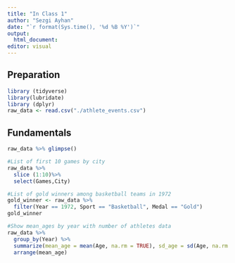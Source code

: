 ```yaml
---
title: "In Class 1"
author: "Sezgi Ayhan"
date: "`r format(Sys.time(), '%d %B %Y')`"
output: 
  html_document:
editor: visual
---
```

## Preparation 
```r
library (tidyverse)
library(lubridate)
library (dplyr)
raw_data <- read.csv("./athlete_events.csv")
```
## Fundamentals
```r
raw_data %>% glimpse()
```
```r
#List of first 10 games by city
raw_data %>% 
  slice (1:10)%>% 
  select(Games,City)
```
```r
#List of gold winners among basketball teams in 1972
gold_winner <- raw_data %>%
  filter(Year == 1972, Sport == "Basketball", Medal == "Gold")
gold_winner
```
```r
#Show mean_ages by year with number of athletes data
raw_data %>% 
  group_by(Year) %>%
  summarize(mean_age = mean(Age, na.rm = TRUE), sd_age = sd(Age, na.rm =TRUE), ID = n()) %>%
  arrange(mean_age)




```

